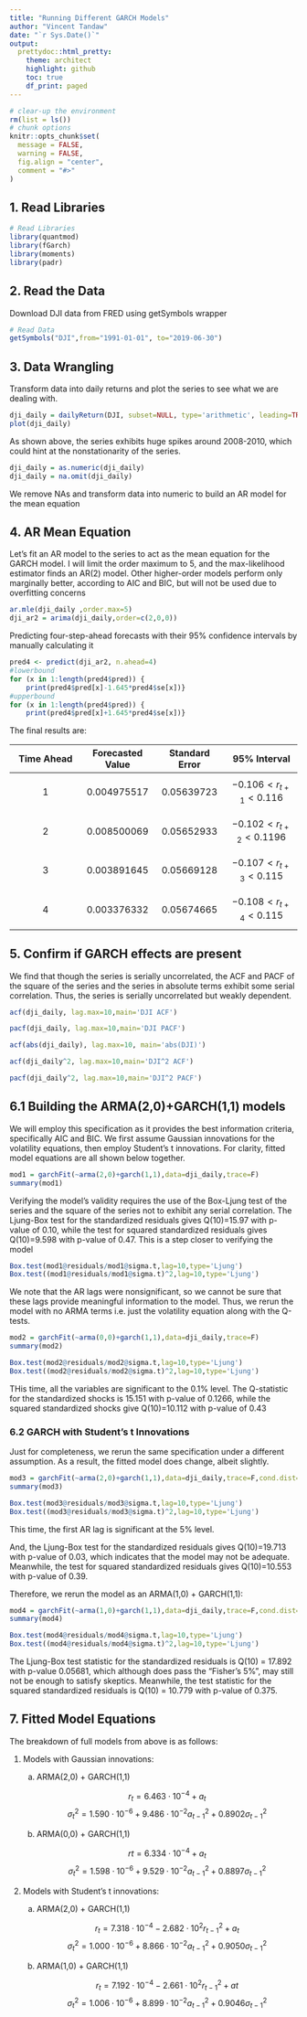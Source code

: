 ---
title: "Running Different GARCH Models"
author: "Vincent Tandaw"
date: "`r Sys.Date()`"
output:
  prettydoc::html_pretty:
    theme: architect
    highlight: github
    toc: true
    df_print: paged
---

```{r setup, include=FALSE}
# clear-up the environment
rm(list = ls())
# chunk options
knitr::opts_chunk$set(
  message = FALSE,
  warning = FALSE,
  fig.align = "center",
  comment = "#>"
)
```

## 1. Read Libraries

```{r}
# Read Libraries
library(quantmod)
library(fGarch)
library(moments)
library(padr)
```

## 2. Read the Data

Download DJI data from FRED using getSymbols wrapper

```{r}
# Read Data
getSymbols("DJI",from="1991-01-01", to="2019-06-30")

```

## 3. Data Wrangling

Transform data into daily returns and plot the series to see what we are dealing with.

```{r}
dji_daily = dailyReturn(DJI, subset=NULL, type='arithmetic', leading=TRUE)
plot(dji_daily)
```

As shown above, the series exhibits huge spikes around 2008-2010, which could hint at the nonstationarity of the series.

```{r}
dji_daily = as.numeric(dji_daily)
dji_daily = na.omit(dji_daily)
```

We remove NAs and transform data into numeric to build an AR model for the mean equation

## 4. AR Mean Equation

Let's fit an AR model to the series to act as the mean equation for the GARCH model. I will limit the order maximum to 5, and the max-likelihood estimator finds an AR(2) model. Other higher-order models perform only marginally better, according to AIC and BIC, but will not be used due to overfitting concerns

```{r}
ar.mle(dji_daily ,order.max=5)
dji_ar2 = arima(dji_daily,order=c(2,0,0))
```

Predicting four-step-ahead forecasts with their 95% confidence intervals by manually calculating it

```{r}

pred4 <- predict(dji_ar2, n.ahead=4)
#lowerbound
for (x in 1:length(pred4$pred)) {
    print(pred4$pred[x]-1.645*pred4$se[x])}
#upperbound
for (x in 1:length(pred4$pred)) {
    print(pred4$pred[x]+1.645*pred4$se[x])}

```

The final results are:

| Time Ahead | Forecasted Value | Standard Error |       95% Interval       |
|:-:|:-:|:-:|:-:|
|     1      |   0.004975517    |   0.05639723   | $$-0.106 < r_{t+1} < 0.116$$|
|     2      |   0.008500069    |   0.05652933   | $$-0.102 < r_{t+2} < 0.1196$$ |
|     3      |   0.003891645    |   0.05669128   | $$-0.107 < r_{t+3} < 0.115$$  |
|     4      |   0.003376332    |   0.05674665   | $$-0.108 < r_{t+4} < 0.115$$  |

## 5. Confirm if GARCH effects are present

We find that though the series is serially uncorrelated, the ACF and PACF of the square of the series and the series in absolute terms exhibit some serial correlation. Thus, the series is serially uncorrelated but weakly dependent.

```{r}
acf(dji_daily, lag.max=10,main='DJI ACF')

pacf(dji_daily, lag.max=10,main='DJI PACF')

acf(abs(dji_daily), lag.max=10, main='abs(DJI)')

acf(dji_daily^2, lag.max=10,main='DJI^2 ACF')

pacf(dji_daily^2, lag.max=10,main='DJI^2 PACF')
```

## 6.1 Building the ARMA(2,0)+GARCH(1,1) models

We will employ this specification as it provides the best information criteria, specifically AIC and BIC. We first assume Gaussian innovations for the volatility equations, then employ Student's t innovations. For clarity, fitted model equations are all shown below together.

```{r}
mod1 = garchFit(~arma(2,0)+garch(1,1),data=dji_daily,trace=F)
summary(mod1)
```

Verifying the model's validity requires the use of the Box-Ljung test of the series and the square of the series not to exhibit any serial correlation. The Ljung-Box test for the standardized residuals gives Q(10)=15.97 with p-value of 0.10, while the test for squared standardized residuals gives Q(10)=9.598 with p-value of 0.47. This is a step closer to verifying the model

```{r}
Box.test(mod1@residuals/mod1@sigma.t,lag=10,type='Ljung')
Box.test((mod1@residuals/mod1@sigma.t)^2,lag=10,type='Ljung')
```

We note that the AR lags were nonsignificant, so we cannot be sure that these lags provide meaningful information to the model. Thus, we rerun the model with no ARMA terms i.e. just the volatility equation along with the Q-tests.

```{r}
mod2 = garchFit(~arma(0,0)+garch(1,1),data=dji_daily,trace=F)
summary(mod2)

Box.test(mod2@residuals/mod2@sigma.t,lag=10,type='Ljung')
Box.test((mod2@residuals/mod2@sigma.t)^2,lag=10,type='Ljung')
```

THis time, all the variables are significant to the 0.1% level. The Q-statistic for the standardized shocks is 15.151 with p-value of 0.1266, while the squared standardized shocks give Q(10)=10.112 with p-value of 0.43

### 6.2 GARCH with Student's t Innovations

Just for completeness, we rerun the same specification under a different assumption. As a result, the fitted model does change, albeit slightly.

```{r}
mod3 = garchFit(~arma(2,0)+garch(1,1),data=dji_daily,trace=F,cond.dist=c("std"))
summary(mod3)

Box.test(mod3@residuals/mod3@sigma.t,lag=10,type='Ljung')
Box.test((mod3@residuals/mod3@sigma.t)^2,lag=10,type='Ljung')
```

This time, the first AR lag is significant at the 5% level.

And, the Ljung-Box test for the standardized residuals gives Q(10)=19.713 with p-value of 0.03, which indicates that the model may not be adequate. Meanwhile, the test for squared standardized residuals gives Q(10)=10.553 with p-value of 0.39.

Therefore, we rerun the model as an ARMA(1,0) + GARCH(1,1):

```{r}
mod4 = garchFit(~arma(1,0)+garch(1,1),data=dji_daily,trace=F,cond.dist=c("std"))
summary(mod4)

Box.test(mod4@residuals/mod4@sigma.t,lag=10,type='Ljung')
Box.test((mod4@residuals/mod4@sigma.t)^2,lag=10,type='Ljung')

```

The Ljung-Box test statistic for the standardized residuals is Q(10) = 17.892 with p-value 0.05681, which although does pass the "Fisher's 5%", may still not be enough to satisfy skeptics. Meanwhile, the test statistic for the squared standardized residuals is Q(10) = 10.779 with p-value of 0.375.

## 7. Fitted Model Equations

The breakdown of full models from above is as follows:

1.  Models with Gaussian innovations:
    a.  ARMA(2,0) + GARCH(1,1)

        $$r_t = 6.463 \cdot 10^{-4} + a_t$$
        $$σ^2_t = 1.590 \cdot 10^{-6} + 9.486 \cdot 10^{-2} a_{t-1}^2 + 0.8902 σ_{t-1}^2$$

    b.  ARMA(0,0) + GARCH(1,1)

        $$rt = 6.334 \cdot 10^{-4} + a_t$$
        $$σ^2_t = 1.598 \cdot 10^{-6} + 9.529 \cdot 10^{-2} a_{t-1}^2 + 0.8897 σ_{t-1}^2$$
2.  Models with Student's t innovations:
    a.  ARMA(2,0) + GARCH(1,1)

        $$r_t = 7.318 \cdot 10^{-4} - 2.682 \cdot 10^2 r_{t-1}^2 + a_t$$
        $$σ^2_t = 1.000 \cdot 10^{-6} + 8.866 \cdot 10^{-2} a_{t-1}^2 + 0.9050 σ_{t-1}^2$$

    b.  ARMA(1,0) + GARCH(1,1)

        $$r_t = 7.192 \cdot 10^{-4} - 2.661 \cdot 10^2 r_{t-1}^2 + at$$
        $$σ^2_t = 1.006 \cdot 10^{-6} + 8.899 \cdot 10^{-2} a_{t-1}^2 + 0.9046 σ_{t-1}^2$$

